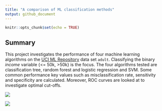 ```yaml
---
title: "A comparison of ML classification methods"
output: github_document
---
```


```r
knitr::opts_chunk$set(echo = TRUE)
```

## Summary

This project investigates the performance of four machine learning algorithms on the [UCI ML Repository](https://archive.ics.uci.edu/ml/datasets/Adult) data set `adult`. Classifying the binary *income* variable {<= 50k, >50k} is the focus. The four algorithms tested are classification tree, random forest and logistic regression and SVM. Some common performance key values such as misclassification rate, sensitivity and specificity are calculated. Moreover, ROC curves are looked at to investigate optimal cut-offs.

![](mcr.png)

![](ROC.png)
